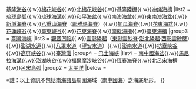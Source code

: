 {{Navbox
|name    = 臺灣的海底地形
|title   = [[臺灣的海底地形]]
|image   = [[File:East China Sea.jpg|180px]]
|above   = 
|style = 
|group1  = [[東海]]
|list1   = [[東海大陸棚]]{{.w}}[[基隆海谷]]{{.w}}[[棉花峽谷]]{{.w}}[[北棉花峽谷]]{{.w}}[[基隆陸棚]]{{.w}}[[冲绳海槽]]
|list2   = [[琉球島弧]]{{.w}}[[琉球海溝]]{{.w}}[[和平海盆]]{{.w}}[[南澳海盆]]{{.w}}[[東南澳海盆]]{{.w}}[[新城海脊]]{{.w}}[[八重山海脊]]（[[耶雅瑪海脊]]）{{.w}}[[加瓜海脊]]{{.w}}[[花東海盆]]{{.w}}[[花蓮峽谷]]{{.w}}[[臺東峽谷]]{{.w}}[[花東海脊]]{{.w}}[[南縱海槽]]{{.w}}[[臺東海槽]]
|group3  = [[臺灣海峽]]
|list3  = [[觀音凹陷]]{{.w}}[[雲彰隆起]]（[[東彰雲砂脊]]·[[澎北隆起]]·[[西彰雲砂蓆]]）{{.w}}[[澎湖水道]]{{.w}}[[八罩水道]]（[[望安水道]]）{{.w}}[[澎南水道]]{{.w}}[[枋寮峽谷]]{{.w}}[[高屏峽谷]]{{.w}}[[臺灣灘]]
|group4  = [[巴士海峽]]
|list4   = [[南中國海盆]]{{.w}}[[馬尼拉海溝]]{{.w}}[[澎湖峽谷]]{{.w}}[[福爾摩沙峽谷]]{{.w}}[[恆春海脊]]{{.w}}[[北呂宋海槽]]{{.w}}[[呂宋島弧]]
|group2  = [[太平洋]]
|below   = <p align=left>※註：以上資訊不包括[[南海諸島]]周圍海域（[[南中國海]]）之海底地形。
}}<noinclude>

<noinclude>
{{documentation}}
[[Category:台灣地理| ]]
</noinclude>